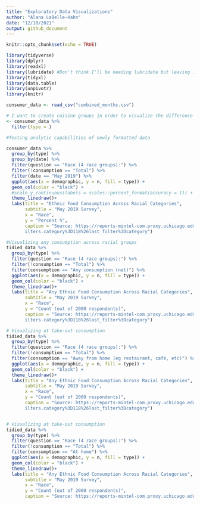 ```yaml
---
title: "Exploratory Data Visualizations"
author: "Alana LaBelle-Hahn"
date: "12/10/2021"
output: github_document
---
```


```r
knitr::opts_chunk$set(echo = TRUE)

library(tidyverse)
library(dplyr)
library(readxl)
library(lubridate) #Don't think I'll be needing lubridate but leaving it in for now
library(tidyxl)
library(data.table)
library(unpivotr)
library(knitr)

```

```r

consumer_data <- read_csv("combined_months.csv")

```

```r

# I want to create cuisine groups in order to visualize the difference between ethnic food categories
<- consumer_data %>%
  filter(type = )

```

```r
#Testing analytic capabilities of newly formatted data

consumer_data %>%
  group_by(type) %>%
  group_by(date) %>%
  filter(question == "Race (4 race groups):") %>%
  filter(!consumption == "Total") %>%
  filter(date == "May 2019") %>%
  ggplot(aes(x = demographic, y = n, fill = type)) + 
  geom_col(color = "black") + 
  #scale_y_continuous(labels = scales::percent_format(accuracy = 1)) +
  theme_linedraw()+
  labs(title = "Ethnic Food Consumption Across Racial Categories", 
       subtitle = "May 2019 Survey", 
       x = "Race",
       y = "Percent %",
       caption = "Source: https://reports-mintel-com.proxy.uchicago.edu/display/1044545/?fromSearch=%3Ff
       ilters.category%3D118%26last_filter%3Dcategory")

#Visualizing any consumption across racial groups
tidied_data %>%
  group_by(type) %>%
  filter(question == "Race (4 race groups):") %>%
  filter(!consumption == "Total") %>%
  filter(consumption == "Any consumption (net)") %>%
  ggplot(aes(x = demographic, y = n, fill = type)) + 
  geom_col(color = "black") + 
  theme_linedraw()+
  labs(title = "Any Ethnic Food Consumption Across Racial Categories", 
       subtitle = "May 2019 Survey", 
       x = "Race",
       y = "Count (out of 2000 respondents)",
       caption = "Source: https://reports-mintel-com.proxy.uchicago.edu/display/1044545/?fromSearch=%3Ff
       ilters.category%3D118%26last_filter%3Dcategory")

# Visualizing at take-out consumption
tidied_data %>%
  group_by(type) %>%
  filter(question == "Race (4 race groups):") %>%
  filter(!consumption == "Total") %>%
  filter(consumption == "Away from home (eg restaurant, café, etc)") %>%
  ggplot(aes(x = demographic, y = n, fill = type)) + 
  geom_col(color = "black") + 
  theme_linedraw()+
  labs(title = "Any Ethnic Food Consumption Across Racial Categories", 
       subtitle = "May 2019 Survey", 
       x = "Race",
       y = "Count (out of 2000 respondents)",
       caption = "Source: https://reports-mintel-com.proxy.uchicago.edu/display/1044545/?fromSearch=%3Ff
       ilters.category%3D118%26last_filter%3Dcategory")


# Visualizing at take-out consumption
tidied_data %>%
  group_by(type) %>%
  filter(question == "Race (4 race groups):") %>%
  filter(!consumption == "Total") %>%
  filter(consumption == "At home") %>%
  ggplot(aes(x = demographic, y = n, fill = type)) + 
  geom_col(color = "black") + 
  theme_linedraw()+
  labs(title = "Any Ethnic Food Consumption Across Racial Categories", 
       subtitle = "May 2019 Survey", 
       x = "Race",
       y = "Count (out of 2000 respondents)",
       caption = "Source: https://reports-mintel-com.proxy.uchicago.edu/display/1044545/?fromSearch=%3Ff
```

